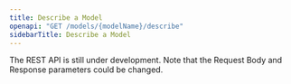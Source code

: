 ```yaml
---
title: Describe a Model
openapi: "GET /models/{modelName}/describe"
sidebarTitle: Describe a Model
---
```


<Warning>

The REST API is still under development. Note that the Request Body and Response parameters could be changed.

</Warning>
